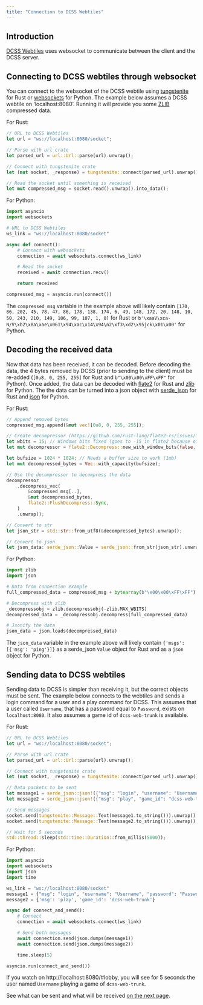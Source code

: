 ```yaml
---
title: "Connection to DCSS Webtiles"
---
```


## Introduction

[DCSS Webtiles](https://crawl.develz.org/wordpress/howto) uses websocket to communicate between the client and the DCSS server. 

## Connecting to DCSS webtiles through websocket

You can connect to the websocket of the DCSS webtile using [tungstenite](https://docs.rs/tungstenite/latest/tungstenite/) for Rust or [websockets](https://websockets.readthedocs.io/en/stable/) for Python. The example below assumes a DCSS webtile on 'localhost:8080'. Running it will provide you some [ZLIB](https://www.zlib.net/) compressed data.

For Rust:

```rust
// URL to DCSS Webtiles
let url = "ws://localhost:8080/socket";

// Parse with url crate
let parsed_url = url::Url::parse(url).unwrap();

// Connect with tungstenite crate
let (mut socket, _response) = tungstenite::connect(parsed_url).unwrap();

// Read the socket until something is received
let mut compressed_msg = socket.read().unwrap().into_data();
```

For Python:

```python
import asyncio
import websockets

# URL to DCSS Webtiles
ws_link = "ws://localhost:8080/socket"

async def connect():
    # Connect with websockets
    connection = await websockets.connect(ws_link)

    # Read the socket
    received = await connection.recv()

    return received

compressed_msg = asyncio.run(connect())
```

The `compressed_msg` variable in the example above will likely contain `[170, 86, 202, 45, 78, 47, 86, 178, 138, 174, 6, 49, 148, 172, 20, 148, 10, 50, 243, 210, 149, 106, 99, 107, 1, 0]` for Rust or `b'\xaaV\xca-N/V\xb2\x8a\xae\x061\x94\xac\x14\x94\n2\xf3\xd2\x95jck\x01\x00'` for Python.

## Decoding the received data

Now that data has been received, it can be decoded. Before decoding the data, the 4 bytes removed by DCSS (prior to sending to the client) must be re-added (`[0u8, 0, 255, 255]` for Rust and `b"\x00\x00\xFF\xFF"` for Python). Once added, the data can be decoded with [flate2](https://docs.rs/flate2/latest/flate2/) for Rust and [zlib](https://docs.python.org/3/library/zlib.html) for Python. The the data can be turned into a json object with [serde_json](https://docs.rs/serde_json/latest/serde_json/) for Rust and [json](https://docs.python.org/3/library/json.html) for Python.

For Rust:

```rust
// Append removed bytes
compressed_msg.append(&mut vec![0u8, 0, 255, 255]);

// Create decompressor (https://github.com/rust-lang/flate2-rs/issues/312)
let wbits = 15; // Windows bits fixed (goes to -15 in flate2 because of zlib_header = false)
let mut decompressor = flate2::Decompress::new_with_window_bits(false, wbits);

let bufsize = 1024 * 1024; // Needs a buffer size to work (1mb)
let mut decompressed_bytes = Vec::with_capacity(bufsize);

// Use the decompressor to decompress the data
decompressor
    .decompress_vec(
        &compressed_msg[..],
        &mut decompressed_bytes,
        flate2::FlushDecompress::Sync,
    )
    .unwrap();

// Convert to str
let json_str = std::str::from_utf8(&decompressed_bytes).unwrap();

// Convert to json
let json_data: serde_json::Value = serde_json::from_str(json_str).unwrap();
```

For Python:

```python
import zlib
import json

# Data from connection example
full_compressed_data = compressed_msg + bytearray(b"\x00\x00\xFF\xFF")

# Decompress with zlib
_decompressobj = zlib.decompressobj(-zlib.MAX_WBITS)
decompressed_data = _decompressobj.decompress(full_compressed_data)

# Jsonify the data
json_data = json.loads(decompressed_data)
```

The `json_data` variable in the example above will likely contain `{'msgs': [{'msg': 'ping'}]}` as a serde_json `Value` object for Rust and as a `json` object for Python.

## Sending data to DCSS webtiles

Sending data to DCSS is simpler than receiving it, but the correct objects must be sent. The example below connects to the webtiles and sends a login command for a user and a play command for DCSS. This assumes that a user called `Username`, that has a password equal to `Password`, exists on `localhost:8080`. It also assumes a game id of `dcss-web-trunk` is available.

For Rust:

```rust
// URL to DCSS Webtiles
let url = "ws://localhost:8080/socket";

// Parse with url crate
let parsed_url = url::Url::parse(url).unwrap();

// Connect with tungstenite crate
let (mut socket, _response) = tungstenite::connect(parsed_url).unwrap();

// Data packets to be sent
let message1 = serde_json::json!({"msg": "login", "username": "Username", "password": "Password"});
let message2 = serde_json::json!({"msg": "play", "game_id": "dcss-web-trunk"});

// Send messages
socket.send(tungstenite::Message::Text(message1.to_string())).unwrap();
socket.send(tungstenite::Message::Text(message2.to_string())).unwrap();

// Wait for 5 seconds
std::thread::sleep(std::time::Duration::from_millis(5000));
```

For Python: 

```python
import asyncio
import websockets
import json
import time

ws_link = "ws://localhost:8080/socket"
message1 = {"msg": "login", "username": "Username", "password": "Password"}
message2 = {'msg': 'play', 'game_id': 'dcss-web-trunk'}

async def connect_and_send():
    # Connect
    connection = await websockets.connect(ws_link)

    # Send both messages
    await connection.send(json.dumps(message1))
    await connection.send(json.dumps(message2))

    time.sleep(5)

asyncio.run(connect_and_send())
```

If you watch on http://localhost:8080/#lobby, you will see for 5 seconds the user named `Username` playing a game of `dcss-web-trunk`.

See what can be sent and what will be received [on the next page](sending_receiving.qmd).